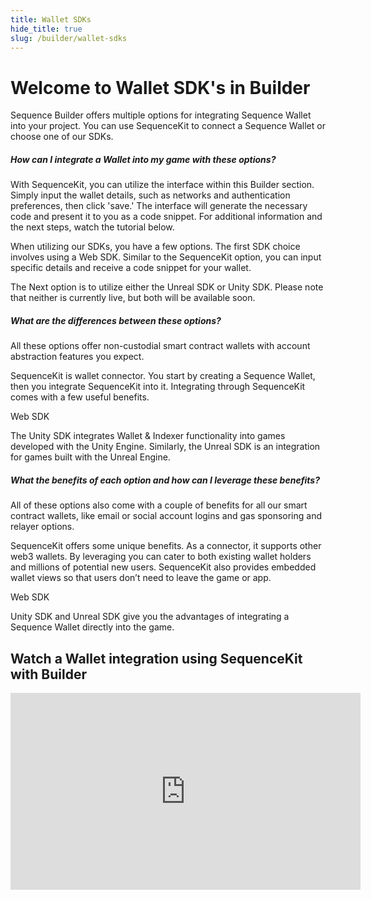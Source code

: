 ```yaml
---
title: Wallet SDKs
hide_title: true
slug: /builder/wallet-sdks
---
```


# Welcome to Wallet SDK's in Builder
Sequence Builder offers multiple options for integrating Sequence Wallet into your project. You can use SequenceKit to connect a Sequence Wallet or choose one of our SDKs.

##### How can I integrate a Wallet into my game with these options?
With SequenceKit, you can utilize the interface within this Builder section. Simply input the wallet details, such as networks and authentication preferences, then click 'save.' The interface will generate the necessary code and present it to you as a code snippet. For additional information and the next steps, watch the tutorial below.

When utilizing our SDKs, you have a few options. The first SDK choice involves using a Web SDK. Similar to the SequenceKit option, you can input specific details and receive a code snippet for your wallet.

The Next option is to utilize either the Unreal SDK or Unity SDK. Please note that neither is currently live, but both will be available soon.

##### What are the differences between these options?
All these options offer non-custodial smart contract wallets with account abstraction features you expect.

SequenceKit is wallet connector. You start by creating a Sequence Wallet, then you integrate SequenceKit into it. Integrating through SequenceKit comes with a few useful benefits.

Web SDK

The Unity SDK integrates Wallet & Indexer functionality into games developed with the Unity Engine. Similarly, the Unreal SDK is an integration for games built with the Unreal Engine.

##### What the benefits of each option and how can I leverage these benefits?
All of these options also come with a couple of benefits for all our smart contract wallets, like email or social account logins and gas sponsoring and relayer options.

SequenceKit offers some unique benefits. As a connector, it supports other web3 wallets. By leveraging you can cater to both existing wallet holders and millions of potential new users. SequenceKit also provides embedded wallet views so that users don’t need to leave the game or app.

Web SDK

Unity SDK and Unreal SDK give you the advantages of integrating a Sequence Wallet directly into the game.

## Watch a Wallet integration using SequenceKit with Builder

<iframe width="560" height="315" src="https://www.youtube.com/embed/2uaXwwbZUhk?si=N2t45e-1FsT5QTNf" title="YouTube video player" frameborder="0" allow="accelerometer; autoplay; clipboard-write; encrypted-media; gyroscope; picture-in-picture; web-share" allowfullscreen></iframe>